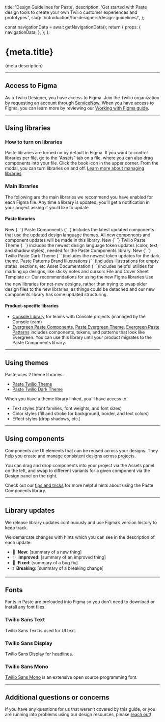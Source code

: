   title: 'Design Guidelines for Paste',
  description: 'Get started with Paste design tools to create your own Twilio customer experiences and prototypes.',
  slug: '/introduction/for-designers/design-guidelines/',
};



  const navigationData = await getNavigationData();
  return {
    props: {
      navigationData,
    },
  };
};

<content>

<h1>{meta.title}</h1>

<Paragraph>{meta.description}</Paragraph>

</content>

---

<contentwrapper>

<PageAside data={mdxHeadings} />

<content>

## Access to Figma

As a Twilio Designer, you have access to Figma. Join the Twilio organization by requesting an
account through [ServiceNow](https://twilio.service-now.com/sp/). When you have access to Figma, you can learn more by reviewing our [Working with Figma guide](https://www.figma.com/file/WiJFrYa9YpIcFUmT06gTn0/Working-with-Figma).

---

## Using libraries

### How to turn on libraries

Paste libraries are turned on by default in Figma. If you want to control libraries per file, go to the “Assets” tab on a file, where you can also drag components into your file. Click the book icon in the upper corner. From the modal, you can turn libraries on and off. [Learn more about managing libraries](https://help.figma.com/hc/en-us/articles/1500008731201-Manage-libraries-in-design-files).

### Main libraries

The following are the main libraries we recommend you have enabled for each Figma file. Any time a library is updated, you’ll get a notification in your project asking if you’d like to update.

#### Paste libraries

<UnorderedList>
  <ListItem>
    <Box display="inline">
      <Box display="inline-block" verticalAlign="middle">
        <Badge as="span" variant="new">
          <NewIcon decorative />
          New
        </Badge>
      </Box>
      {` `}
      <Anchor
        href="https://www.figma.com/file/l2qtpQVMmXzQPVB3rEAA8i/%5BWIP%5D-Paste-Components?node-id=3015%3A46646&t=2Fe524au9O9rlWZU-1"
        showExternal
      >
        Paste Components
      </Anchor>
      <Text display="inline">
        {` `} includes the latest updated components that use the updated design language themes. All new components and
        component updates will be made in this library.
      </Text>
    </Box>
  </ListItem>
  <ListItem>
    <Box display="inline">
      <Box display="inline-block" verticalAlign="middle">
        <Badge as="span" variant="new">
          <NewIcon decorative />
          New
        </Badge>
      </Box>
      {` `}
      <Anchor
        href="https://www.figma.com/file/U0oTLE09SGK7svnr818HYT/%5BWIP%5D-Paste-Twilio-Theme?node-id=3558%3A32533&t=PYbe5AovStxUbEjF-1"
        showExternal
      >
        Twilio Paste Theme
      </Anchor>
      <Text display="inline">
        {` `} includes the newest design language token updates (color, text, and shadow styles), needed for the Paste
        Components library.
      </Text>
    </Box>
  </ListItem>
  <ListItem>
    <Box display="inline">
      <Box display="inline-block" verticalAlign="middle">
        <Badge as="span" variant="new">
          <NewIcon decorative />
          New
        </Badge>
      </Box>
      {` `}
      <Anchor href="https://www.figma.com/file/TxxQS4sUuxDiTDUsIWRsFT/Paste-Twilio-Dark-Theme" showExternal>
        Twilio Paste Dark Theme
      </Anchor>
      <Text display="inline">{` `}includes the newest token updates for the dark theme.</Text>
    </Box>
  </ListItem>
  <ListItem>
    <Anchor href="https://www.figma.com/file/S4z0Kqjb9AYosnkRQldLte/Paste-Patterns" showExternal>
      Paste Patterns
    </Anchor>
  </ListItem>
  <ListItem>
    <Anchor href="https://www.figma.com/file/XeA9WNBcoojrdJbiz5Nj5q/Brand-Illustrations" showExternal>
      Brand Illustrations
    </Anchor>
    {` `}includes illustrations for empty states, sections, etc
  </ListItem>
  <ListItem>
    <Anchor href="https://www.figma.com/file/GfY11A2VW638eFK48nDtdE/Asset-Documentation" showExternal>
      Asset Documentation
    </Anchor>
    {` `}includes helpful utilities for marking up designs, like sticky notes and cursors
  </ListItem>
  <ListItem>
    <Anchor href="https://www.figma.com/file/RfZYRjUH56rZ0qe0veqRJA/File-and-Cover-Sheet-Template" showExternal>
      File and Cover Sheet Template
    </Anchor>
  </ListItem>
</UnorderedList>

<Callout variant="neutral">
  <CalloutHeading as="h5">👉 Our recommendations for using the new Figma libraries</CalloutHeading>
  <CalloutText>
    Use the new libraries for net-new designs, rather than trying to swap older design files to the new libraries, as
    things could be detached and our new components library has some updated structuring.
  </CalloutText>
</Callout>

<Box paddingBottom="space70" />

#### Product-specific libraries

- [Console Library](https://www.figma.com/file/vvdKgsO8OLcn7Q6FmuhWtl/Console-Library) for teams with Console projects (managed by the Console team)
- [Evergreen Paste Components](https://www.figma.com/file/zq39AEOAd7EvvB1gvL8wjE/%5BNEW%5D-Evergreen-Paste-Components?t=LqMbG6udvN37EeWy-6), [Paste Evergreen Theme](https://www.figma.com/file/nqTRnOvgtvJyGw5loSAZWr/%5BWIP%5D-Paste-Evergreen-Theme?t=yTgj99DMtixcB9l5-6), [Evergreen Paste Patterns](https://www.figma.com/file/kfIKmexsAIaU3gjdnBVY17/Evergreen-Paste-Patterns?t=Cw7YRtCJ0ILxlKD4-6) includes components, tokens, and patterns that look like Evergreen. You can use this library until your product migrates to the Paste Components library.

---

## Using themes

Paste uses 2 theme libraries.

- [Paste Twilio Theme](https://www.figma.com/file/U0oTLE09SGK7svnr818HYT/%5BWIP%5D-Paste-Twilio-Theme?node-id=3558%3A32533&t=PYbe5AovStxUbEjF-1)
- [Paste Twilio Dark Theme](https://www.figma.com/file/TxxQS4sUuxDiTDUsIWRsFT/Paste-Twilio-Dark-Theme)

When you have a theme library linked, you'll have access to:

- Text styles (font families, font weights, and font sizes)
- Color styles (fill and stroke for background, border, and text colors)
- Effect styles (drop shadows, etc.)

<ResponsiveImage src={TokenStyles} alt="Menu in Figma when you can navigate through tokens for the Default theme" />

---

## Using components

Components are UI elements that can be reused across your designs. They help you create and manage consistent designs across projects.

You can drag and drop components into your project via the Assets panel on the left, and swap to different variants for a given component via the Design panel on the right.

Check out our [tips and tricks](https://www.figma.com/file/WiJFrYa9YpIcFUmT06gTn0/Working-with-Figma?node-id=155%3A126) for more helpful hints about using the Paste Components library.

---

## Library updates

We release library updates continuously and use Figma’s version history to keep track.

We demarcate changes with hints which you can see in the description of each update:

- 🚀&nbsp;&nbsp;**New**: [summary of a new thing]
- ✨&nbsp;&nbsp;**Improved**: [summary of an improved thing]
- 🐛&nbsp;&nbsp;**Fixed**: [summary of a bug fix]
- ❗️&nbsp;&nbsp;**Breaking**: [summary of a breaking change]

---

## Fonts

Fonts in Paste are preloaded into Figma so you don't need to download or install any font files.

### Twilio Sans Text

Twilio Sans Text is used for UI text.

### Twilio Sans Display

Twilio Sans Display for headlines.

### Twilio Sans Mono

[Twilio Sans Mono](https://github.com/twilio/twilio-sans-mono) is an extensive open source programming font.

---

## Additional questions or concerns

If you have any questions for us that weren’t covered by this guide, or you are running into problems using our design resources, please [reach out](/introduction/working-with-us)!

</content>

</contentwrapper>
